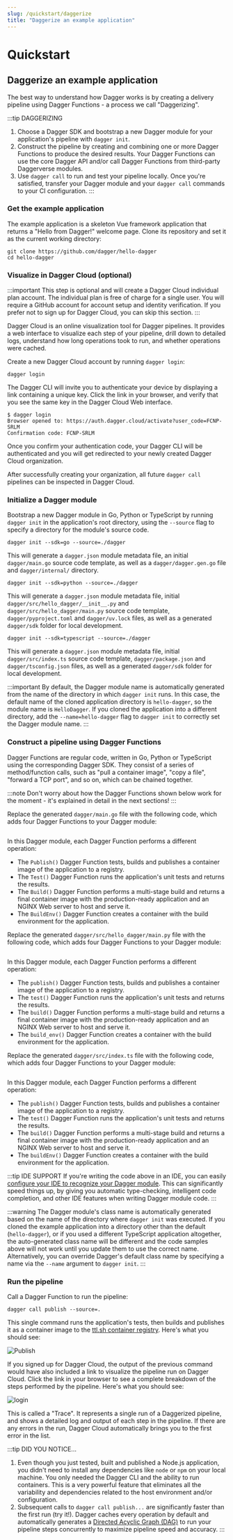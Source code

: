 ```yaml
---
slug: /quickstart/daggerize
title: "Daggerize an example application"
---
```


# Quickstart

## Daggerize an example application

The best way to understand how Dagger works is by creating a delivery pipeline using Dagger Functions - a process we call "Daggerizing".

:::tip DAGGERIZING
1. Choose a Dagger SDK and bootstrap a new Dagger module for your application's pipeline with `dagger init`.
2. Construct the pipeline by creating and combining one or more Dagger Functions to produce the desired results. Your Dagger Functions can use the core Dagger API and/or call Dagger Functions from third-party Daggerverse modules.
3. Use `dagger call` to run and test your pipeline locally. Once you're satisfied, transfer your Dagger module and your `dagger call` commands to your CI configuration.
:::

### Get the example application

The example application is a skeleton Vue framework application that returns a "Hello from Dagger!" welcome page. Clone its repository and set it as the current working directory:

```shell
git clone https://github.com/dagger/hello-dagger
cd hello-dagger
```

### Visualize in Dagger Cloud (optional)

:::important
This step is optional and will create a Dagger Cloud individual plan account. The individual plan is free of charge for a single user. You will require a GitHub account for account setup and identity verification. If you prefer not to sign up for Dagger Cloud, you can skip this section.
:::

Dagger Cloud is an online visualization tool for Dagger pipelines. It provides a web interface to visualize each step of your pipeline, drill down to detailed logs, understand how long operations took to run, and whether operations were cached.

Create a new Dagger Cloud account by running `dagger login`:

```shell
dagger login
```

The Dagger CLI will invite you to authenticate your device by displaying a link containing a unique key. Click the link in your browser, and verify that you see the same key in the Dagger Cloud Web interface.

```shell
$ dagger login
Browser opened to: https://auth.dagger.cloud/activate?user_code=FCNP-SRLM
Confirmation code: FCNP-SRLM
```

Once you confirm your authentication code, your Dagger CLI will be authenticated and you will get redirected to your newly created Dagger Cloud organization.

After successfully creating your organization, all future `dagger call` pipelines
can be inspected in Dagger Cloud.

### Initialize a Dagger module

Bootstrap a new Dagger module in Go, Python or TypeScript by running `dagger init` in the application's root directory, using the `--source` flag to specify a directory for the module's source code.

<Tabs groupId="language">
<TabItem value="Go">

```shell
dagger init --sdk=go --source=./dagger
```

This will generate a `dagger.json` module metadata file, an initial `dagger/main.go` source code template, as well as a `dagger/dagger.gen.go` file and `dagger/internal/` directory.
</TabItem>
<TabItem value="Python">

```shell
dagger init --sdk=python --source=./dagger
```

This will generate a `dagger.json` module metadata file, initial `dagger/src/hello_dagger/__init__.py`  and `dagger/src/hello_dagger/main.py` source code template, `dagger/pyproject.toml` and `dagger/uv.lock` files, as well as a generated `dagger/sdk` folder for local development.
</TabItem>
<TabItem value="TypeScript">

```shell
dagger init --sdk=typescript --source=./dagger
```

This will generate a `dagger.json` module metadata file, initial `dagger/src/index.ts` source code template, `dagger/package.json` and `dagger/tsconfig.json` files, as well as a generated `dagger/sdk` folder for local development.
</TabItem>
</Tabs>

:::important
By default, the Dagger module name is automatically generated from the name of the directory in which `dagger init` runs. In this case, the default name of the cloned application directory is `hello-dagger`, so the module name is `HelloDagger`. If you cloned the application into a different directory, add the `--name=hello-dagger` flag to `dagger init` to correctly set the Dagger module name.
:::

### Construct a pipeline using Dagger Functions

Dagger Functions are regular code, written in Go, Python or TypeScript using the corresponding Dagger SDK. They consist of a series of method/function calls, such as "pull a container image", "copy a file", "forward a TCP port", and so on, which can be chained together.

:::note
Don't worry about how the Dagger Functions shown below work for the moment - it's explained in detail in  the next sections!
:::

<Tabs groupId="language">
<TabItem value="Go">

Replace the generated `dagger/main.go` file with the following code, which adds four Dagger Functions to your Dagger module:

```go file=./snippets/daggerize/go/main.go
```

In this Dagger module, each Dagger Function performs a different operation:

- The `Publish()` Dagger Function tests, builds and publishes a container image of the application to a registry.
- The `Test()` Dagger Function runs the application's unit tests and returns the results.
- The `Build()` Dagger Function performs a multi-stage build and returns a final container image with the production-ready application and an NGINX Web server to host and serve it.
- The `BuildEnv()` Dagger Function creates a container with the build environment for the application.

</TabItem>
<TabItem value="Python">

Replace the generated `dagger/src/hello_dagger/main.py` file with the following code, which adds four Dagger Functions to your Dagger module:

```python file=./snippets/daggerize/python/__init__.py
```

In this Dagger module, each Dagger Function performs a different operation:

- The `publish()` Dagger Function tests, builds and publishes a container image of the application to a registry.
- The `test()` Dagger Function runs the application's unit tests and returns the results.
- The `build()` Dagger Function performs a multi-stage build and returns a final container image with the production-ready application and an NGINX Web server to host and serve it.
- The `build_env()` Dagger Function creates a container with the build environment for the application.

</TabItem>
<TabItem value="TypeScript">

Replace the generated `dagger/src/index.ts` file with the following code, which adds four Dagger Functions to your Dagger module:

```typescript file=./snippets/daggerize/typescript/index.ts
```

In this Dagger module, each Dagger Function performs a different operation:

- The `publish()` Dagger Function tests, builds and publishes a container image of the application to a registry.
- The `test()` Dagger Function runs the application's unit tests and returns the results.
- The `build()` Dagger Function performs a multi-stage build and returns a final container image with the production-ready application and an NGINX Web server to host and serve it.
- The `buildEnv()` Dagger Function creates a container with the build environment for the application.

</TabItem>
</Tabs>

:::tip IDE SUPPORT
If you're writing the code above in an IDE, you can easily [configure your IDE to recognize your Dagger module](../api/ide-integration.mdx). This can significantly speed things up, by giving you automatic type-checking, intelligent code completion, and other IDE features when writing Dagger module code.
:::

:::warning
The Dagger module's class name is automatically generated based on the name of the directory where `dagger init` was executed. If you cloned the example application into a directory other than the default (`hello-dagger`), or if you used a different TypeScript application altogether, the auto-generated class name will be different and the code samples above will not work until you update them to use the correct name. Alternatively, you can override Dagger's default class name by specifying a name via the `--name` argument to `dagger init`.
:::

### Run the pipeline

Call a Dagger Function to run the pipeline:

```shell
dagger call publish --source=.
```

This single command runs the application's tests, then builds and publishes it as a container image to the [ttl.sh container registry](https://ttl.sh). Here's what you should see:

![Publish](/img/current_docs/quickstart/publish.gif)

If you signed up for Dagger Cloud, the output of the previous command would have also included a link to visualize the pipeline run on Dagger Cloud. Click the link in your browser to see a complete breakdown  of the steps performed by the pipeline. Here's what you should see:

![login](/img/current_docs/quickstart/trace.gif)

This is called a "Trace". It represents a single run of a Daggerized pipeline, and shows a detailed log and output of each step in the pipeline. If there are any errors in the run, Dagger Cloud automatically brings you to the first error in the list.

:::tip DID YOU NOTICE...
1. Even though you just tested, built and published a Node.js application, you didn't need to install any dependencies like `node` or `npm` on your local machine. You only needed the Dagger CLI and the ability to run containers. This is a very powerful feature that eliminates all the variability and dependencies related to the host environment and/or configuration.
1. Subsequent calls to `dagger call publish...` are significantly faster than the first run (try it!). Dagger caches every operation by default and automatically generates a [Directed Acyclic Graph (DAG)](https://en.wikipedia.org/wiki/Directed_acyclic_graph) to run your pipeline steps concurrently to maximize pipeline speed and accuracy.
:::
